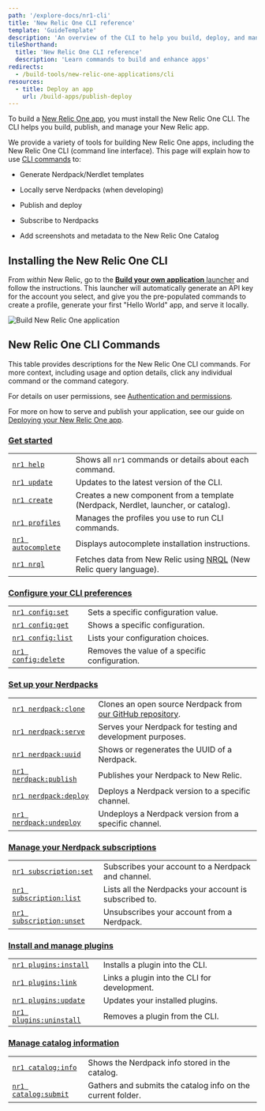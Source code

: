 ```yaml
---
path: '/explore-docs/nr1-cli'
title: 'New Relic One CLI reference'
template: 'GuideTemplate'
description: 'An overview of the CLI to help you build, deploy, and manage New Relic apps.'
tileShorthand:
  title: 'New Relic One CLI reference'
  description: 'Learn commands to build and enhance apps'
redirects:
  - /build-tools/new-relic-one-applications/cli
resources:
  - title: Deploy an app
    url: /build-apps/publish-deploy
---
```


<Intro>

To build a [New Relic One app](/build-apps/build-hello-world-app), you must install the New Relic One CLI. The CLI helps you build, publish, and manage your New Relic app.

</Intro>

We provide a variety of tools for building New Relic One apps, including the New Relic One CLI (command line interface). This page will explain how to use [CLI commands](#new-relic-one-cli-commands) to:

- Generate Nerdpack/Nerdlet templates

- Locally serve Nerdpacks (when developing)

- Publish and deploy

- Subscribe to Nerdpacks

- Add screenshots and metadata to the New Relic One Catalog

## Installing the New Relic One CLI

From _within_ New Relic, go to the [**Build your own application** launcher](https://one.newrelic.com/launcher/developer-center.launcher) and follow the instructions. This launcher will automatically generate an API key for the account you select, and give you the pre-populated commands to create a profile, generate your first "Hello World" app, and serve it locally.

![Build New Relic One application](../../images/developercenter.png)

## New Relic One CLI Commands

This table provides descriptions for the New Relic One CLI commands. For more context, including usage and option details, click any individual command or the command category. 

For details on user permissions, see [Authentication and permissions](/build-apps/set-up-dev-env).

For more on how to serve and publish your application, see our guide on [Deploying your New Relic One app](/build-tools/new-relic-one-applications/publish-deploy).

### [Get started](/explore-docs/nr1-common)
|                                                                   |                                                                                                                                                                            |
|-------------------------------------------------------------------|----------------------------------------------------------------------------------------------------------------------------------------------------------------------------|
| [`nr1 help`](/explore-docs/nr1-common/#nr1-help)                 | Shows all `nr1` commands or details about each command.                                                                                                                    |
| [`nr1 update`](/explore-docs/nr1-common/#nr1-update)             | Updates to the latest version of the CLI.                                                                                                                                  |
| [`nr1 create`](/explore-docs/nr1-common/#nr1-create)             | Creates a new component from a template (Nerdpack, Nerdlet, launcher, or catalog).                                                                                    |
| [`nr1 profiles`](/explore-docs/nr1-common/#nr1-profiles)         | Manages the profiles you use to run CLI commands.                                                                                                                          |
| [`nr1 autocomplete`](/explore-docs/nr1-common/#nr1-autocomplete) | Displays autocomplete installation instructions.                                                                                                                           |    
| [`nr1 nrql`](/explore-docs/nr1-common/#nr1-nrql)                 | Fetches data from New Relic using [NRQL](https://newrelic.com/docs/query-data/nrql-new-relic-query-language/getting-started/introduction-nrql) (New Relic query language). |                                                                                                                                                                                                                                                                                                 |

### [Configure your CLI preferences](/explore-docs/nr1-config)
|                                                             |                                                         |
|-------------------------------------------------------------|---------------------------------------------------------|
| [`nr1 config:set`](/explore-docs/nr1-config/#nr1-configset) | Sets a specific configuration value.                    |
| [`nr1 config:get`](/explore-docs/nr1-config/#nr1-configget) | Shows a specific configuration.                         |   
| [`nr1 config:list`](/explore-docs/nr1-config/#nr1-configlist) | Lists your configuration choices.                     |
| [`nr1 config:delete`](/explore-docs/nr1-config/#nr1-configdelete) | Removes the value of a specific configuration.    |

### [Set up your Nerdpacks](/explore-docs/nr1-nerdpack)
|                                                                             |                                                                                                                 |
|-----------------------------------------------------------------------------|-----------------------------------------------------------------------------------------------------------------|
| [`nr1 nerdpack:clone`](/explore-docs/nr1-nerdpack/#nr1-nerdpackclone)       | Clones an open source Nerdpack from [our GitHub repository](https://opensource.newrelic.com/explore-projects).  |
| [`nr1 nerdpack:serve`](/explore-docs/nr1-nerdpack/#nr1-nerdpackserve)       | Serves your Nerdpack for testing and development purposes.                                                      |
| [`nr1 nerdpack:uuid`](/explore-docs/nr1-nerdpack/#nr1-nerdpackuuid)         | Shows or regenerates the UUID of a Nerdpack.                                                                    |
| [`nr1 nerdpack:publish`](/explore-docs/nr1-nerdpack/#nr1-nerdpackpublish)   | Publishes your Nerdpack to New Relic.                                                                           |
| [`nr1 nerdpack:deploy`](/explore-docs/nr1-nerdpack/#nr1-nerdpackdeploy)     | Deploys a Nerdpack version to a specific channel.                                                               |
| [`nr1 nerdpack:undeploy`](/explore-docs/nr1-nerdpack/#nr1-nerdpackundeploy) | Undeploys a Nerdpack version from a specific channel.                                                           |

### [Manage your Nerdpack subscriptions](/explore-docs/nr1-subscriptions)
|                                                                                    |                                                        |
|------------------------------------------------------------------------------------|--------------------------------------------------------|
| [`nr1 subscription:set`](/explore-docs/nr1-subscription/#nr1-subscriptionset)     | Subscribes your account to a Nerdpack and channel.     |
| [`nr1 subscription:list`](/explore-docs/nr1-subscription/#nr1-subscriptionlist)   | Lists all the Nerdpacks your account is subscribed to. |
| [`nr1 subscription:unset`](/explore-docs/nr1-subscription/#nr1-subscriptionunset) | Unsubscribes your account from a Nerdpack.             |

### [Install and manage plugins](/explore-docs/nr1-plugins)
|                                                                                |                                              |
|--------------------------------------------------------------------------------|----------------------------------------------|
| [`nr1 plugins:install`](/explore-docs/nr1-plugins/#nr1-pluginsinstall)         | Installs a plugin into the CLI.              |        
| [`nr1 plugins:link`](/explore-docs/nr1-plugins/#nr1-pluginslink)               | Links a plugin into the CLI for development. |
| [`nr1 plugins:update`](/explore-docs/nr1-plugins/#nr1-pluginsupdate)           | Updates your installed plugins.              |
| [`nr1 plugins:uninstall`](/explore-docs/nr1-plugins/#nr1-pluginsuninstall)     | Removes a plugin from the CLI.               |

### [Manage catalog information](/explore-docs/nr1-catalog)
|                                                                        |                                                             |
|------------------------------------------------------------------------|-------------------------------------------------------------|
| [`nr1 catalog:info`](/explore-docs/nr1-catalog/#nr1-cataloginfo)       | Shows the Nerdpack info stored in the catalog.              |
| [`nr1 catalog:submit`](/explore-docs/nr1-catalog/#nr1-catalogsubmit)   | Gathers and submits the catalog info on the current folder. |
